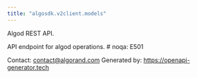```yaml
---
title: "algosdk.v2client.models"
---
```


<a id="module-algosdk.v2client.models"></a>

<a id="algosdk-v2client-models"></a>

Algod REST API.

API endpoint for algod operations.  # noqa: E501

Contact: contact@algorand.com
Generated by: https://openapi-generator.tech
